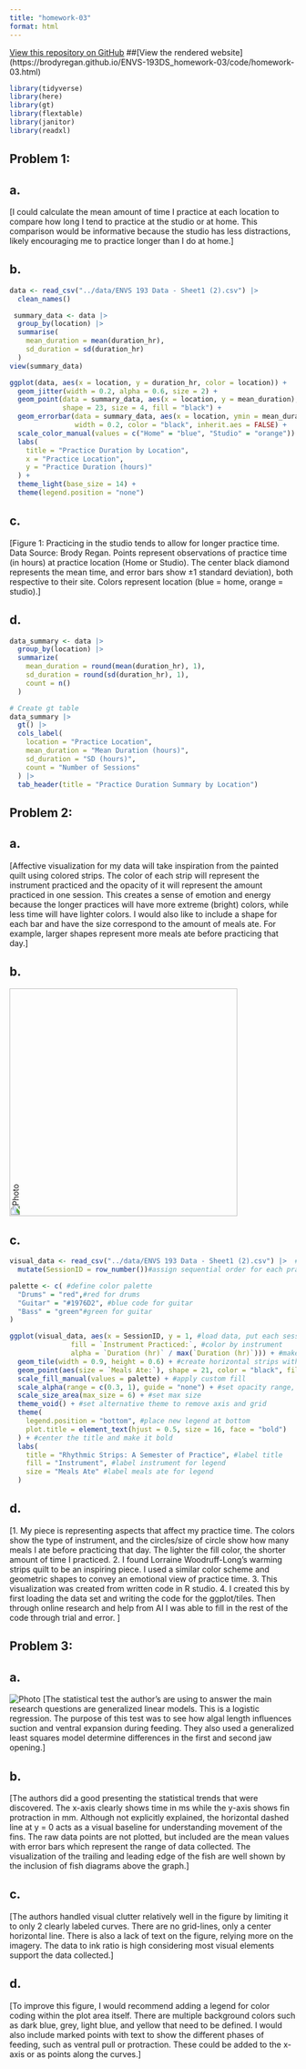 ```yaml
---
title: "homework-03"
format: html
---
```


[View this repository on GitHub](https://github.com/brodyregan/ENVS-193DS_homework-03)
##[View the rendered website] (https://brodyregan.github.io/ENVS-193DS_homework-03/code/homework-03.html)

```r
library(tidyverse)
library(here)
library(gt)
library(flextable)
library(janitor)
library(readxl)
```

## Problem 1:
## a.
[I could calculate the mean amount of time I practice at each location to compare how long I tend to practice at the studio or at home. This comparison would be informative because the studio has less distractions, likely encouraging me to practice longer than I do at home.]

## b.

```r
data <- read_csv("../data/ENVS 193 Data - Sheet1 (2).csv") |> 
  clean_names()
```

```r
 summary_data <- data |>
  group_by(location) |>
  summarise(
    mean_duration = mean(duration_hr),
    sd_duration = sd(duration_hr)
  )
view(summary_data)
```

```r
ggplot(data, aes(x = location, y = duration_hr, color = location)) +
  geom_jitter(width = 0.2, alpha = 0.6, size = 2) +
  geom_point(data = summary_data, aes(x = location, y = mean_duration), 
             shape = 23, size = 4, fill = "black") +
  geom_errorbar(data = summary_data, aes(x = location, ymin = mean_duration - sd_duration, ymax = mean_duration + sd_duration),
                width = 0.2, color = "black", inherit.aes = FALSE) +
  scale_color_manual(values = c("Home" = "blue", "Studio" = "orange")) +
  labs(
    title = "Practice Duration by Location",
    x = "Practice Location",
    y = "Practice Duration (hours)"
  ) +
  theme_light(base_size = 14) +
  theme(legend.position = "none")
```

## c. 
[Figure 1: Practicing in the studio tends to allow for longer practice time. Data Source: Brody Regan. Points represent observations of practice time (in hours) at practice location (Home or Studio). The center black diamond represents the mean time, and error bars show ±1 standard deviation), both respective to their site. Colors represent location (blue = home, orange = studio).]

## d. 

```r
data_summary <- data |>
  group_by(location) |>
  summarize(
    mean_duration = round(mean(duration_hr), 1),
    sd_duration = round(sd(duration_hr), 1),
    count = n()
  )

# Create gt table
data_summary |>
  gt() |>
  cols_label(
    location = "Practice Location",
    mean_duration = "Mean Duration (hours)",
    sd_duration = "SD (hours)",
    count = "Number of Sessions"
  ) |>
  tab_header(title = "Practice Duration Summary by Location")

```


## Problem 2:
## a.
[Affective visualization for my data will take inspiration from the painted quilt using colored strips. The color of each strip will represent the instrument practiced and the opacity of it will represent the amount practiced in one session. This creates a sense of emotion and energy because the longer practices will have more extreme (bright) colors, while less time will have lighter colors. I would also like to include a shape for each bar and have the size correspond to the amount of meals ate. For example, larger shapes represent more meals ate before practicing that day.]


## b. 
<img src="../data/IMG_5716.jpg" alt="Photo" style="transform: rotate(-90deg); width: 400px;">



## c.
```r

visual_data <- read_csv("../data/ENVS 193 Data - Sheet1 (2).csv") |>  #import csv file from data folder 
  mutate(SessionID = row_number())#assign sequential order for each practice session

palette <- c( #define color palette
  "Drums" = "red",#red for drums
  "Guitar" = "#1976D2", #blue code for guitar
  "Bass" = "green"#green for guitar
)

ggplot(visual_data, aes(x = SessionID, y = 1, #load data, put each session along x-axis, fixed y position
               fill = `Instrument Practiced:`, #color by instrument
               alpha = `Duration (hr)` / max(`Duration (hr)`))) + #make the hue/opacity proportional to the practice time
  geom_tile(width = 0.9, height = 0.6) + #create horizontal strips with parameters
  geom_point(aes(size = `Meals Ate:`), shape = 21, color = "black", fill = "white") + #overlay circles (not squares), make the size proportional, styled circle points 
  scale_fill_manual(values = palette) + #apply custom fill
  scale_alpha(range = c(0.3, 1), guide = "none") + #set opacity range, and remove legend
  scale_size_area(max_size = 6) + #set max size
  theme_void() + #set alternative theme to remove axis and grid 
  theme(
    legend.position = "bottom", #place new legend at bottom
    plot.title = element_text(hjust = 0.5, size = 16, face = "bold")
  ) + #center the title and make it bold
  labs(
    title = "Rhythmic Strips: A Semester of Practice", #label title
    fill = "Instrument", #label instrument for legend
    size = "Meals Ate" #label meals ate for legend
  )

```


## d.
[1. My piece is representing aspects that affect my practice time. The colors show the type of instrument, and the circles/size of circle show how many meals I ate before practicing that day. The lighter the fill color, the shorter amount of time I practiced. 
2. I found Lorraine Woodruff-Long’s warming strips quilt to be an inspiring piece. I used a similar color scheme and geometric shapes to convey an emotional view of practice time. 
3. This visualization was created from written code in R studio.
4. I created this by first loading the data set and writing the code for the ggplot/tiles. Then through online research and help from AI I was able to fill in the rest of the code through trial and error. ]


## Problem 3: 
## a. 
![Photo](../data/surgeonfish.jpg)
[The statistical test the author's are using to answer the main research questions are generalized linear models. This is a logistic regression. The purpose of this test was to see how algal length influences suction and ventral expansion during feeding. They also used a generalized least squares model determine differences in the first and second jaw opening.]

## b.
[The authors did a good presenting the statistical trends that were discovered. The x-axis clearly shows time in ms while the y-axis shows fin protraction in mm. Although not explicitly explained, the horizontal dashed line at y = 0 acts as a visual baseline for understanding movement of the fins. The raw data points are not plotted, but included are the mean values with error bars which represent the range of data collected. The visualization of the trailing and leading edge of the fish are well shown by the inclusion of fish diagrams above the graph.]


## c.
[The authors handled visual clutter relatively well in the figure by limiting it to only 2 clearly labeled curves. There are no grid-lines, only a center horizontal line. There is also a lack of text on the figure, relying more on the imagery. The data to ink ratio is high considering most visual elements support the data collected.]

## d. 
[To improve this figure, I would recommend adding a legend for color coding within the plot area itself. There are multiple background colors such as dark blue, grey, light blue, and yellow that need to be defined. I would also include marked points with text to show the different phases of feeding, such as ventral pull or protraction. These could be added to the x-axis or as points along the curves.]














